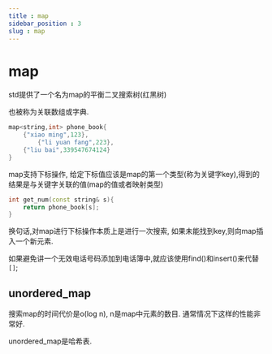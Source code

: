 ```yaml
---
title : map
sidebar_position : 3
slug : map
---
```

# map

std提供了一个名为map的平衡二叉搜索树(红黑树)

也被称为关联数组或字典.

```cpp
map<string,int> phone_book{
    {"xiao ming",123},
        {"li yuan fang",223},
    {"liu bai",339547674124}
}
```

map支持下标操作, 给定下标值应该是map的第一个类型(称为关键字key),得到的结果是与关键字关联的值(map的值或者映射类型)

```cpp
int get_num(const string& s){
    return phone_book[s];
}
```
换句话,对map进行下标操作本质上是进行一次搜索, 如果未能找到key,则向map插入一个新元素.

如果避免讲一个无效电话号码添加到电话簿中,就应该使用find()和insert()来代替`[]`;

## unordered_map

搜索map的时间代价是o(log n), n是map中元素的数目. 通常情况下这样的性能非常好. 

unordered_map是哈希表. 


